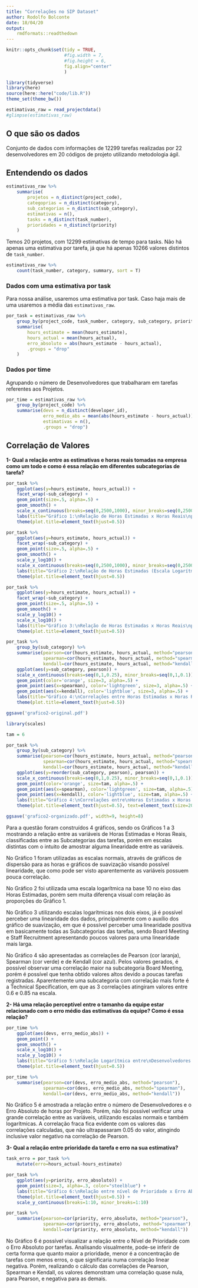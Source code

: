 ```yaml
---
title: "Correlações no SIP Dataset"
author: Rodolfo Bolconte
date: 18/04/20
output:
    rmdformats::readthedown
---
```

```r
knitr::opts_chunk$set(tidy = TRUE,
                      #fig.width = 7,
                      #fig.height = 6,
                      fig.align="center"
                      )
```

```r
library(tidyverse)
library(here)
source(here::here("code/lib.R"))
theme_set(theme_bw())

estimativas_raw = read_projectdata()
#glimpse(estimativas_raw)
```

## O que são os dados

Conjunto de dados com informações de 12299 tarefas realizadas por 22 desenvolvedores em 20 códigos de projeto utilizando metodologia ágil.


## Entendendo os dados

```r
estimativas_raw %>% 
    summarise(
        projetos = n_distinct(project_code), 
        categoprias = n_distinct(category), 
        sub_categorias = n_distinct(sub_category), 
        estimativas = n(), 
        tasks = n_distinct(task_number), 
        prioridades = n_distinct(priority)
    )
```

Temos 20 projetos, com 12299 estimativas de tempo para tasks. Não há apenas uma estimativa por tarefa, já que há apenas 10266 valores distintos de `task_number`.

```r
estimativas_raw %>% 
    count(task_number, category, summary, sort = T)
```


### Dados com uma estimativa por task

Para nossa análise, usaremos uma estimativa por task. Caso haja mais de uma usaremos a média das `estimativas_raw`.

```r
por_task = estimativas_raw %>%
    group_by(project_code, task_number, category, sub_category, priority, summary) %>%
    summarise(
        hours_estimate = mean(hours_estimate),
        hours_actual = mean(hours_actual),
        erro_absoluto = abs(hours_estimate - hours_actual),
        .groups = "drop"
    ) 
```


### Dados por time

Agrupando o número de Desenvolvedores que trabalharam em tarefas referentes aos Projetos.

```r
por_time = estimativas_raw %>% 
    group_by(project_code) %>% 
    summarise(devs = n_distinct(developer_id),
              erro_medio_abs = mean(abs(hours_estimate - hours_actual)), 
              estimativas = n(), 
              .groups = "drop")
```

## Correlação de Valores

**1- Qual a relação entre as estimativas e horas reais tomadas na empresa como um todo e como é essa relação em diferentes subcategorias de tarefa?**

```r

por_task %>%
    ggplot(aes(y=hours_estimate, hours_actual)) +
    facet_wrap(~sub_category) +
    geom_point(size=.5, alpha=.5) +
    geom_smooth() +
    scale_x_continuous(breaks=seq(0,2500,1000), minor_breaks=seq(0,2500,500)) +
    labs(title="Gráfico 1:\nRelação de Horas Estimadas x Horas Reais\npor Subcategoria das Tarefas", x="Horas Atuais", y='Horas Estimadas') +
    theme(plot.title=element_text(hjust=0.5))

por_task %>% 
    ggplot(aes(y=hours_estimate, hours_actual)) +
    facet_wrap(~sub_category) +
    geom_point(size=.5, alpha=.5) +
    geom_smooth() +
    scale_y_log10() +
    scale_x_continuous(breaks=seq(0,2500,1000), minor_breaks=seq(0,2500,500)) +
    labs(title="Gráfico 2:\nRelação de Horas Estimadas (Escala Logarítmica) x Horas Reais\npor Subcategoria das Tarefas", x="Horas Atuais", y='Horas Estimadas') +
    theme(plot.title=element_text(hjust=0.5))

por_task %>% 
    ggplot(aes(y=hours_estimate, hours_actual)) +
    facet_wrap(~sub_category) +
    geom_point(size=.5, alpha=.5) +
    geom_smooth() +
    scale_y_log10() +
    scale_x_log10() +
    labs(title="Gráfico 3:\nRelação de Horas Estimadas x Horas Reais\npor Subcategoria das Tarefas em Escalas Logarítmicas", x="Horas Atuais", y='Horas Estimadas') +
    theme(plot.title=element_text(hjust=0.5))
```

```r
por_task %>%
    group_by(sub_category) %>% 
    summarise(pearson=cor(hours_estimate, hours_actual, method="pearson"), 
              spearman=cor(hours_estimate, hours_actual, method="spearman"), 
              kendall=cor(hours_estimate, hours_actual, method="kendall")) %>%
    ggplot(aes(y=sub_category, pearson)) +
    scale_x_continuous(breaks=seq(0,1,0.25), minor_breaks=seq(0,1,0.1)) +
    geom_point(color='orange', size=3, alpha=.5) +
    geom_point(aes(x=spearman), color='lightgreen', size=3, alpha=.5) +
    geom_point(aes(x=kendall), color='lightblue', size=3, alpha=.5) +
    labs(title="Gráfico 4:\nCorrelações entre Horas Estimadas x Horas Reais", x="Correlações", y='Subcategorias de Tarefas') +
    theme(plot.title=element_text(hjust=0.5))

ggsave('grafico2-original.pdf')

library(scales)

tam = 6

por_task %>%
    group_by(sub_category) %>% 
    summarise(pearson=cor(hours_estimate, hours_actual, method="pearson"), 
              spearman=cor(hours_estimate, hours_actual, method="spearman"), 
              kendall=cor(hours_estimate, hours_actual, method="kendall")) %>%
    ggplot(aes(y=reorder(sub_category, pearson), pearson)) +
    scale_x_continuous(breaks=seq(0,1,0.25), minor_breaks=seq(0,1,0.1)) +
    geom_point(color='orange', size=tam, alpha=.5) +
    geom_point(aes(x=spearman), color='lightgreen', size=tam, alpha=.5) +
    geom_point(aes(x=kendall), color='lightblue', size=tam, alpha=.5) +
    labs(title="Gráfico 4:\nCorrelações entre\nHoras Estimadas x Horas Reais\n", x="\nCorrelações", y='Subcategorias de Tarefas') +
    theme(plot.title=element_text(hjust=0.5), text=element_text(size=20))

ggsave('grafico2-organizado.pdf', width=9, height=8)
```

Para a questão foram construídos 4 gráficos, sendo os Gráficos 1 a 3 mostrando a relação entre as variáveis de Horas Estimadas e Horas Reais, classificadas entre as Subcategorias das tarefas, porém em escalas distintas com o intuito de amostrar alguma linearidade entre as variáveis.

No Gráfico 1 foram utilizadas as escalas normais, através de gráficos de dispersão para as horas e gráficos de suavização visando possível linearidade, que como pode ser visto aparentemente as variáveis possuem pouca correlação.

No Gráfico 2 foi utilizada uma escala logarítmica na base 10 no eixo das Horas Estimadas, porém sem muita diferença visual com relação às proporções do Gráfico 1.

No Gráfico 3 utilizando escalas logarítmicas nos dois eixos, já é possível perceber uma linearidade dos dados, principalmente com o auxílio dos gráfico de suavização, em que é possível perceber uma linearidade positiva em basicamente todas as Subcategorias das tarefas, sendo Board Meeting e Staff Recruitment apresentando poucos valores para uma linearidade mais larga.

No Gráfico 4 são apresentadas as correlações de Pearson (cor laranja), Spearman (cor verde) e de Kendall (cor azul). Pelos valores gerados, é possível observar uma correlação maior na subcategoria Board Meeting, porém é possível que tenha obtido valores altos devido a poucas tarefas registradas. Aparentemente uma subcategoria com correlação mais forte é a Technical Specification, em que as 3 correlações atingiram valores entre 0.6 e 0.85 na escala.

**2- Há uma relação perceptível entre o tamanho da equipe estar relacionado com o erro médio das estimativas da equipe? Como é essa relação?**

```r
por_time %>% 
    ggplot(aes(devs, erro_medio_abs)) +
    geom_point() +
    geom_smooth() +
    scale_x_log10() +
    scale_y_log10() +
    labs(title="Gráfico 5:\nRelação Logarítmica entre\nDesenvolvedores x Erro Absoluto", x="Correlações", y='Subcategorias de Tarefas') +
    theme(plot.title=element_text(hjust=0.5))

por_time %>% 
    summarise(pearson=cor(devs, erro_medio_abs, method="pearson"), 
              spearman=cor(devs, erro_medio_abs, method="spearman"), 
              kendall=cor(devs, erro_medio_abs, method="kendall"))
```

No Gráfico 5 é amostrada a relação entre o número de Desenvolvedores e o Erro Absoluto de horas por Projeto. Porém, não foi possível verificar uma grande correlação entre as variáveis, utilizando escalas normais e também logarítmicas. A correlação fraca fica evidente com os valores das correlações calculadas, que não ultrapassaram 0.05 do valor, atingindo inclusive valor negativo na correlação de Pearson.

**3- Qual a relação entre prioridade da tarefa e erro na sua estimativa?**

```r
task_erro = por_task %>%
    mutate(erro=hours_actual-hours_estimate)

por_task %>%
    ggplot(aes(y=priority, erro_absoluto)) +
    geom_point(size=3, alpha=.3, color="steelblue") +
    labs(title="Gráfico 6:\nRelação entre nível de Prioridade x Erro Absoluto das Tarefas", x="Erro Absoluto em Horas", y='Prioridade das Tarefas') +
    theme(plot.title=element_text(hjust=0.5)) +
    scale_y_continuous(breaks=1:10, minor_breaks=1:10)

por_task %>% 
    summarise(pearson=cor(priority, erro_absoluto, method="pearson"), 
              spearman=cor(priority, erro_absoluto, method="spearman"), 
              kendall=cor(priority, erro_absoluto, method="kendall"))
```

No Gráfico 6 é possível visualizar a relação entre o Nível de Prioridade com o Erro Absoluto por tarefas. Analisando visualmente, pode-se inferir de certa forma que quanto maior a prioridade, menor é a concentração de tarefas com menos erros, o que significaria numa correlação linear negativa. Porém, realizando o cálculo das correlações de Pearson, Spearman e Kendall, os valores demonstram uma correlação quase nula, para Pearson, e negativa para as demais.